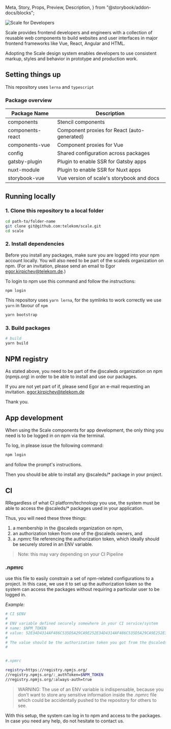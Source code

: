   Meta,
  Story,
  Props,
  Preview,
  Description,
} from "@storybook/addon-docs/blocks";

<Meta title="Getting Started/Scale for Developers" />

![Scale for Developers](assets/1_setup/3_scale-for-developers/Scale-for-developers.png)

Scale provides frontend developers and engineers with a collection of reusable web components to build websites and user interfaces in major frontend frameworks like Vue, React, Angular and HTML.

Adopting the Scale design system enables developers to use consistent markup, styles and behavior in prototype and production work.

## Setting things up

This repository uses `lerna` and `typescript`

### Package overview

| Package Name     | Description                                  |
| ---------------- | -------------------------------------------- |
| components       | Stencil components                           |
| components-react | Component proxies for React (auto-generated) |
| components-vue   | Component proxies for Vue                    |
| config           | Shared configuration across packages         |
| gatsby-plugin    | Plugin to enable SSR for Gatsby apps         |
| nuxt-module      | Plugin to enable SSR for Nuxt apps           |
| storybook-vue    | Vue version of scale's storybook and docs    |

## Running locally

### 1. Clone this repository to a local folder

```bash
cd path-to/folder-name
git clone git@github.com:telekom/scale.git
cd scale
```

### 2. Install dependencies

Before you install any packages, make sure you are logged into your npm account locally. You will also need to be part of the scaleds organization on npm. (For an invitation, please send an email to Egor egor.kirpichev@telekom.de.)

To login to npm use this command and follow the instructions:

```
npm login
```

This repository uses `yarn lerna`, for the symlinks to work correctly we use `yarn` in favour of `npm`

```bash
yarn bootstrap
```

### 3. Build packages

```bash
# build
yarn build
```

## NPM registry

As stated above, you need to be part of the @scaleds organization on npm (npmjs.org) in order to be able to install and use our packages.

If you are not yet part of if, please send Egor an e-mail requesting an invitation. egor.kirpichev@telekom.de

Thank you.

## App development

When using the Scale components for app development, the only thing you need is to be logged in on npm via the terminal.

To log, in please issue the following command:

```bash
npm login
```

and follow the prompt's instructions.

Then you should be able to install any @scaleds/\* package in your project.

## CI

RRegardless of what CI platform/technology you use, the system must be able to access the @scaleds/\* packages used in your application.

Thus, you will need these three things:

1.	a membership in the @scaleds organization on npm,
2.	an authorization token from one of the @scaleds owners, and
3.	a .npmrc file referencing the authorization token, which ideally should be securely stored in an ENV variable.


> Note: this may vary depending on your CI Pipeline

### .npmrc

use this file to easily constrain a set of npm-related configurations to a project. In this case, we use it to set up the authorization token so the system can access the packages without requiring a particular user to be logged in.

_Example:_

```bash
# CI $ENV
#
# ENV variable defined securely somewhere in your CI service/system
# name: $NPM_TOKEN
# value: 52E34D4314AF486C535D5A29CA9E252E34D4314AF486C535D5A29CA9E252E34D4314AF486C535D5A29CA9E2
#
# The value should be the authorization token you got from the @scaleds organisation owner!!!
#


#.npmrc

registry=https://registry.npmjs.org/
//registry.npmjs.org/:_authToken=$NPM_TOKEN
//registry.npmjs.org/:always-auth=true

```

> WARNING: The use of an ENV variable is indispensable, because you don't want to store any sensitive information inside the .npmrc file which could be accidentally pushed to the repository for others to see.

With this setup, the system can log in to npm and access to the packages. In case you need any help, do not hesitate to contact us.
